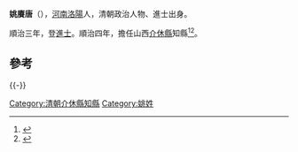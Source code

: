 '''姚賡唐'''（{{bd|？||？||catIdx=Y姚}}），[[河南|河南]][[洛陽|洛陽]]人，清朝政治人物、進士出身。

順治三年，登[[進士|進士]]。順治四年，擔任山西[[介休縣|介休縣]]知縣<ref>{{cite book|author1=政协介休市文史资料委员会|editor=政协介休市文史资料委员会|title=体文史资料 第5辑 清·嘉庆版介体县志专辑 上|date=1994年9月|publisher=政协介休市文史资料委员会|pages=151|accessdate=2016-05-27}}</ref><ref>{{cite book|author1=赵禄祥|title=中国美术家大辞典 下|date=2007年7月|publisher=北京：北京出版社|isbn=978-7-200-06879-5|pages=1480|accessdate=2016-05-27}}</ref>。

==參考==
{{reflist}}
{{-}}
{{start box}}
{{s-off}}
{{Succession box|[[許光宅|許光宅]]|[[馬得路|馬得路]]|[[清朝|清朝]][[山西省|山西省]][[介休縣|介休縣]][[知縣|知縣]]|<small>順治四年（1647年）-順治六年（1649年）</small>}}
{{end box}}
{{清朝人物小作品}}
{{順治三年丙戌科殿試金榜}}

[[Category:清朝介休縣知縣|Category:清朝介休縣知縣]]
[[Category:姚姓|Category:姚姓]]